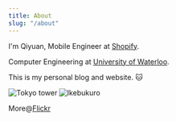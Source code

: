 ```yaml
---
title: About
slug: "/about"
---
```

I'm Qiyuan, Mobile Engineer at [Shopify](https://www.shopify.com/). 

Computer Engineering at [University of Waterloo](https://uwaterloo.ca/).

This is my personal blog and website. 🐱

![Tokyo tower](https://live.staticflickr.com/7335/26627838454_d4ef6e0d3f_c.jpg)
![Ikebukuro](https://live.staticflickr.com/8882/28230252002_8c588dc0d1_c.jpg)

More@[Flickr](https://www.flickr.com/photos/141752740@N02/)